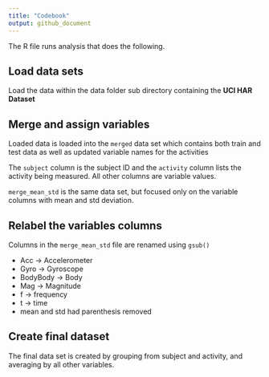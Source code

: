 ---
title: "Codebook"
output: github_document
---

The R file runs analysis that does the following.

## Load data sets
Load the data within the data folder sub directory containing the **UCI HAR Dataset**

## Merge and assign variables
Loaded data is loaded into the `merged` data set which contains both train and test data as well as updated variable names for the activities

The `subject` column is the subject ID and the `activity` column lists the activity being measured. All other columns are variable values.

`merge_mean_std` is the same data set, but focused only on the variable columns with mean and std deviation.

## Relabel the variables columns

Columns in the `merge_mean_std` file are renamed using `gsub()` 

* Acc -> Accelerometer 
* Gyro -> Gyroscope
* BodyBody -> Body
* Mag -> Magnitude
* f -> frequency
* t -> time
* mean and std had parenthesis removed 

## Create final dataset

The final data set is created by grouping from subject and activity, and averaging by all other variables.



